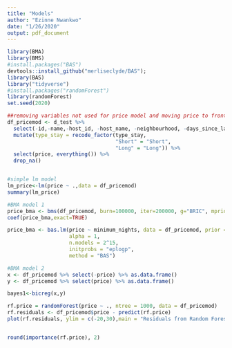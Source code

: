```yaml
---
title: "Models"
author: "Ezinne Nwankwo"
date: "1/26/2020"
output: pdf_document
---
```


```r

library(BMA)
library(BMS)
#install.packages("BAS")
devtools::install_github("merliseclyde/BAS");
library(BAS)
library("tidyverse")
#install.packages("randomForest")
library(randomForest)
set.seed(2020)

```

```r

##removing variables not used for price model and moving price to front of dataframe
df_pricemod <- d_test %>% 
  select(-id,-name,-host_id, -host_name, -neighbourhood, -days_since_last, -last_review, -popularity) %>% 
  mutate(type_stay = recode_factor(type_stay, 
                                   "Short" = "Short", 
                                   "Long" = "Long")) %>% 
  select(price, everything()) %>% 
  drop_na()


#simple lm model 
lm_price<-lm(price ~ .,data = df_pricemod)
summary(lm_price)


```

```r

#BMA model 1
price_bma <- bms(df_pricemod, burn=100000, iter=200000, g="BRIC", mprior="uniform", nmodel=2000, mcmc="bd", user.int=FALSE)
coef(price_bma,exact=TRUE)

price_bma <- bas.lm(price ~ minimum_nights, data = df_pricemod, prior = "JZS", 
                    alpha = 1, 
                    n.models = 2^15,
                    initprobs = "eplogp",
                    method = "BAS")

#BMA model 2
x <- df_pricemod %>% select(-price) %>% as.data.frame()
y <- df_pricemod %>% select(price) %>% as.data.frame()

bayes1<-bicreg(x,y)

```



```r


rf.price = randomForest(price ~ ., ntree = 1000, data = df_pricemod)
rf.residuals <- df_pricemod$price - predict(rf.price) 
plot(rf.residuals, ylim = c(-20,30),main = "Residuals from Random Forest Model")


round(importance(rf.price), 2)
```

